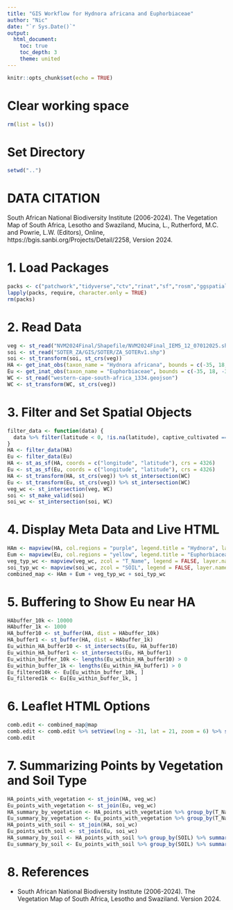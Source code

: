 ```yaml
---
title: "GIS Workflow for Hydnora africana and Euphorbiaceae"
author: "Nic"
date: "`r Sys.Date()`"
output:
  html_document:
    toc: true
    toc_depth: 3
    theme: united
---
```


```r
knitr::opts_chunk$set(echo = TRUE)
```

# Clear working space
```r
rm(list = ls())
```

# Set Directory
```r
setwd("..")
```

# DATA CITATION
South African National Biodiversity Institute (2006-2024). The Vegetation Map of South Africa, Lesotho and Swaziland, Mucina, L., Rutherford, M.C. and Powrie, L.W. (Editors), Online, https://bgis.sanbi.org/Projects/Detail/2258, Version 2024.

# 1. Load Packages
```r
packs <- c("patchwork","tidyverse","ctv","rinat","sf","rosm","ggspatial","prettymapr", "leaflet", "htmltools", "mapview", "leafpop", "wesanderson","htmlwidgets","htmltools","rmarkdown")
lapply(packs, require, character.only = TRUE)
rm(packs)
```

# 2. Read Data
```r
veg <- st_read("NVM2024Final/Shapefile/NVM2024Final_IEM5_12_07012025.shp")
soi <- st_read("SOTER_ZA/GIS/SOTER/ZA_SOTERv1.shp")
soi <- st_transform(soi, st_crs(veg))
HA <- get_inat_obs(taxon_name = "Hydnora africana", bounds = c(-35, 18, -30, 25), maxresults = 10000)
Eu <- get_inat_obs(taxon_name = "Euphorbiaceae", bounds = c(-35, 18, -30, 25), maxresults = 10000)
WC <- st_read("western-cape-south-africa_1334.geojson")
WC <- st_transform(WC, st_crs(veg))
```

# 3. Filter and Set Spatial Objects
```r
filter_data <- function(data) {
  data %>% filter(latitude < 0, !is.na(latitude), captive_cultivated == "false", quality_grade == "research")
}
HA <- filter_data(HA)
Eu <- filter_data(Eu)
HA <- st_as_sf(HA, coords = c("longitude", "latitude"), crs = 4326)
Eu <- st_as_sf(Eu, coords = c("longitude", "latitude"), crs = 4326)
HA <- st_transform(HA, st_crs(veg)) %>% st_intersection(WC)
Eu <- st_transform(Eu, st_crs(veg)) %>% st_intersection(WC)
veg_wc <- st_intersection(veg, WC)
soi <- st_make_valid(soi)
soi_wc <- st_intersection(soi, WC)
```

# 4. Display Meta Data and Live HTML
```r
HAm <- mapview(HA, col.regions = "purple", legend.title = "Hydnora", layer.name = "Hydnora africana")
Eum <- mapview(Eu, col.regions = "yellow", legend.title = "Euphorbiaceae", layer.name = "Euphorbiaceae")
veg_typ_wc <- mapview(veg_wc, zcol = "T_Name", legend = FALSE, layer.name = "Vegetation Type")
soi_typ_wc <- mapview(soi_wc, zcol = "SOIL", legend = FALSE, layer.name = "Soil Type")
combined_map <- HAm + Eum + veg_typ_wc + soi_typ_wc
```

# 5. Buffering to Show Eu near HA
```r
HAbuffer_10k <- 10000
HAbuffer_1k <- 1000
HA_buffer10 <- st_buffer(HA, dist = HAbuffer_10k)
HA_buffer1 <- st_buffer(HA, dist = HAbuffer_1k)
Eu_within_HA_buffer10 <- st_intersects(Eu, HA_buffer10)
Eu_within_HA_buffer1 <- st_intersects(Eu, HA_buffer1)
Eu_within_buffer_10k <- lengths(Eu_within_HA_buffer10) > 0
Eu_within_buffer_1k <- lengths(Eu_within_HA_buffer1) > 0
Eu_filtered10k <- Eu[Eu_within_buffer_10k, ]
Eu_filtered1k <- Eu[Eu_within_buffer_1k, ]
```

# 6. Leaflet HTML Options
```r
comb.edit <- combined_map@map
comb.edit <- comb.edit %>% setView(lng = -31, lat = 21, zoom = 6) %>% setMaxBounds(lng1 = 17, lat1 = -35, lng2 = 25, lat2 = -30) %>% addTiles(group = "OSM")
comb.edit
```

# 7. Summarizing Points by Vegetation and Soil Type
```r
HA_points_with_vegetation <- st_join(HA, veg_wc)
Eu_points_with_vegetation <- st_join(Eu, veg_wc)
HA_summary_by_vegetation <- HA_points_with_vegetation %>% group_by(T_Name) %>% summarise(count = n())
Eu_summary_by_vegetation <- Eu_points_with_vegetation %>% group_by(T_Name) %>% summarise(count = n())
HA_points_with_soil <- st_join(HA, soi_wc)
Eu_points_with_soil <- st_join(Eu, soi_wc)
HA_summary_by_soil <- HA_points_with_soil %>% group_by(SOIL) %>% summarise(count = n())
Eu_summary_by_soil <- Eu_points_with_soil %>% group_by(SOIL) %>% summarise(count = n())
```

# 8. References
- South African National Biodiversity Institute (2006-2024). The Vegetation Map of South Africa, Lesotho and Swaziland. Version 2024.
